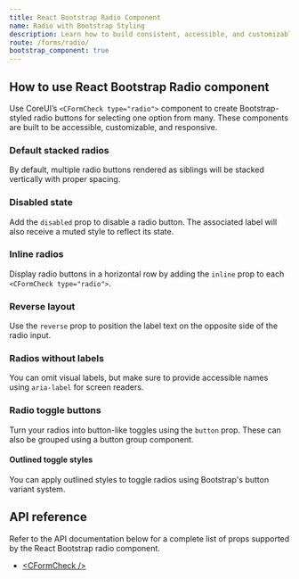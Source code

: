 ```yaml
---
title: React Bootstrap Radio Component
name: Radio with Bootstrap Styling
description: Learn how to build consistent, accessible, and customizable radio buttons using CoreUI’s React components styled with Bootstrap.
route: /forms/radio/
bootstrap_component: true
---
```


## How to use React Bootstrap Radio component

Use CoreUI’s `<CFormCheck type="radio">` component to create Bootstrap-styled radio buttons for selecting one option from many. These components are built to be accessible, customizable, and responsive.

### Default stacked radios

By default, multiple radio buttons rendered as siblings will be stacked vertically with proper spacing.

<ExampleSnippet className="theme-bootstrap" component="RadioExample" componentName="React Bootstrap Radio" />

### Disabled state

Add the `disabled` prop to disable a radio button. The associated label will also receive a muted style to reflect its state.

<ExampleSnippet className="theme-bootstrap" component="RadioDisabledExample" componentName="React Bootstrap Radio" />

### Inline radios

Display radio buttons in a horizontal row by adding the `inline` prop to each `<CFormCheck type="radio">`.

<ExampleSnippet className="theme-bootstrap" component="RadioInlineExample" componentName="React Bootstrap Radio" />

### Reverse layout

Use the `reverse` prop to position the label text on the opposite side of the radio input.

<ExampleSnippet className="theme-bootstrap" component="RadioReverseExample" componentName="React Bootstrap Radio" />

### Radios without labels

You can omit visual labels, but make sure to provide accessible names using `aria-label` for screen readers.

<ExampleSnippet className="theme-bootstrap" component="RadioWithoutLabelsExample" componentName="React Bootstrap Radio" />

### Radio toggle buttons

Turn your radios into button-like toggles using the `button` prop. These can also be grouped using a button group component.

<ExampleSnippet className="theme-bootstrap" component="RadioToggleButtonsExample" componentName="React Bootstrap Radio" />

#### Outlined toggle styles

You can apply outlined styles to toggle radios using Bootstrap's button variant system.

<ExampleSnippet className="theme-bootstrap" component="RadioToggleButtonsOutlinedStylesExample" componentName="React Bootstrap Radio" />

## API reference

Refer to the API documentation below for a complete list of props supported by the React Bootstrap radio component.

- [&lt;CFormCheck /&gt;](./api/#cformcheck)
